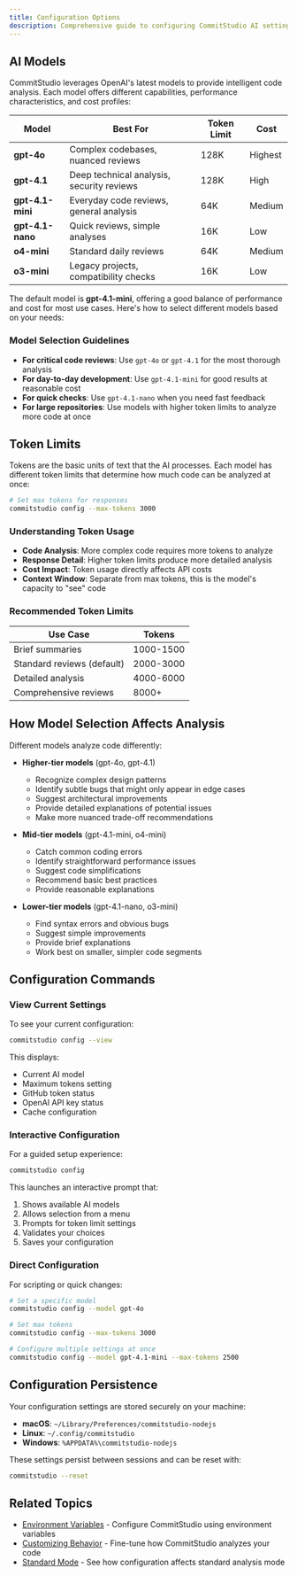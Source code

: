 ```yaml
---
title: Configuration Options
description: Comprehensive guide to configuring CommitStudio AI settings and options for optimal code analysis
---
```


## AI Models

CommitStudio leverages OpenAI's latest models to provide intelligent code analysis. Each model offers different capabilities, performance characteristics, and cost profiles:

<div className="overflow-x-auto">
<table className="w-full my-4">
  <thead>
    <tr>
      <th>Model</th>
      <th>Best For</th>
      <th>Token Limit</th>
      <th>Cost</th>
    </tr>
  </thead>
  <tbody>
    <tr>
      <td><strong>gpt-4o</strong></td>
      <td>Complex codebases, nuanced reviews</td>
      <td>128K</td>
      <td>Highest</td>
    </tr>
    <tr>
      <td><strong>gpt-4.1</strong></td>
      <td>Deep technical analysis, security reviews</td>
      <td>128K</td>
      <td>High</td>
    </tr>
    <tr>
      <td><strong>gpt-4.1-mini</strong></td>
      <td>Everyday code reviews, general analysis</td>
      <td>64K</td>
      <td>Medium</td>
    </tr>
    <tr>
      <td><strong>gpt-4.1-nano</strong></td>
      <td>Quick reviews, simple analyses</td>
      <td>16K</td>
      <td>Low</td>
    </tr>
    <tr>
      <td><strong>o4-mini</strong></td>
      <td>Standard daily reviews</td>
      <td>64K</td>
      <td>Medium</td>
    </tr>
    <tr>
      <td><strong>o3-mini</strong></td>
      <td>Legacy projects, compatibility checks</td>
      <td>16K</td>
      <td>Low</td>
    </tr>
  </tbody>
</table>
</div>

The default model is **gpt-4.1-mini**, offering a good balance of performance and cost for most use cases. Here's how to select different models based on your needs:

### Model Selection Guidelines

- **For critical code reviews**: Use `gpt-4o` or `gpt-4.1` for the most thorough analysis
- **For day-to-day development**: Use `gpt-4.1-mini` for good results at reasonable cost
- **For quick checks**: Use `gpt-4.1-nano` when you need fast feedback
- **For large repositories**: Use models with higher token limits to analyze more code at once

## Token Limits

Tokens are the basic units of text that the AI processes. Each model has different token limits that determine how much code can be analyzed at once:

```bash
# Set max tokens for responses
commitstudio config --max-tokens 3000
```

### Understanding Token Usage

- **Code Analysis**: More complex code requires more tokens to analyze
- **Response Detail**: Higher token limits produce more detailed analysis
- **Cost Impact**: Token usage directly affects API costs
- **Context Window**: Separate from max tokens, this is the model's capacity to "see" code

### Recommended Token Limits

<div className="overflow-x-auto">
<table className="w-full my-4">
  <thead>
    <tr>
      <th>Use Case</th>
      <th>Tokens</th>
    </tr>
  </thead>
  <tbody>
    <tr>
      <td>Brief summaries</td>
      <td>1000-1500</td>
    </tr>
    <tr>
      <td>Standard reviews (default)</td>
      <td>2000-3000</td>
    </tr>
    <tr>
      <td>Detailed analysis</td>
      <td>4000-6000</td>
    </tr>
    <tr>
      <td>Comprehensive reviews</td>
      <td>8000+</td>
    </tr>
  </tbody>
</table>
</div>

## How Model Selection Affects Analysis

Different models analyze code differently:

- **Higher-tier models** (gpt-4o, gpt-4.1)
  - Recognize complex design patterns
  - Identify subtle bugs that might only appear in edge cases
  - Suggest architectural improvements
  - Provide detailed explanations of potential issues
  - Make more nuanced trade-off recommendations

- **Mid-tier models** (gpt-4.1-mini, o4-mini)
  - Catch common coding errors
  - Identify straightforward performance issues
  - Suggest code simplifications
  - Recommend basic best practices
  - Provide reasonable explanations

- **Lower-tier models** (gpt-4.1-nano, o3-mini)
  - Find syntax errors and obvious bugs
  - Suggest simple improvements
  - Provide brief explanations
  - Work best on smaller, simpler code segments

## Configuration Commands

### View Current Settings

To see your current configuration:

```bash
commitstudio config --view
```

This displays:
- Current AI model
- Maximum tokens setting
- GitHub token status
- OpenAI API key status
- Cache configuration

### Interactive Configuration

For a guided setup experience:

```bash
commitstudio config
```

This launches an interactive prompt that:
1. Shows available AI models
2. Allows selection from a menu
3. Prompts for token limit settings
4. Validates your choices
5. Saves your configuration

### Direct Configuration

For scripting or quick changes:

```bash
# Set a specific model
commitstudio config --model gpt-4o

# Set max tokens
commitstudio config --max-tokens 3000

# Configure multiple settings at once
commitstudio config --model gpt-4.1-mini --max-tokens 2500
```

## Configuration Persistence

Your configuration settings are stored securely on your machine:

- **macOS**: `~/Library/Preferences/commitstudio-nodejs`
- **Linux**: `~/.config/commitstudio`
- **Windows**: `%APPDATA%\commitstudio-nodejs`

These settings persist between sessions and can be reset with:

```bash
commitstudio --reset
```

## Related Topics

- [Environment Variables](/docs/3-configuration/environment-variables) - Configure CommitStudio using environment variables
- [Customizing Behavior](/docs/3-configuration/customizing-behavior) - Fine-tune how CommitStudio analyzes your code
- [Standard Mode](/docs/2-usage/standard-mode) - See how configuration affects standard analysis mode 